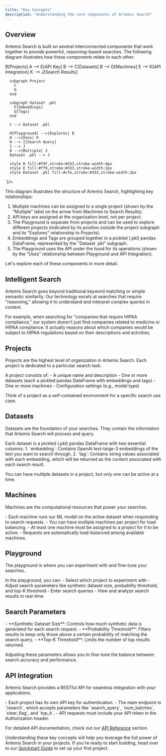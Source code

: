 ```yaml
---
title: "Key Concepts"
description: "Understanding the core components of Artemis Search"
---
```


## Overview

Artemis Search is built on several interconnected components that work together to provide powerful, reasoning-based searches. The following diagram illustrates how these components relate to each other:

<Accordion title="Artemis Search Component Relationship">
  <Mermaid chart={`
    graph TD
      A[Organization] --> B[Projects]
      A --> E[API Key]
      B --> C[Datasets]
      B --> D[Machines]
      E --> K[API Integration]
      K --> J[Search Results]
      
      subgraph Project
        C
        D
      end
      
      subgraph Dataset .pkl
        F[Embeddings]
        G[Tags]
      end
      
      C --> Dataset .pkl
      
      H[Playground] -->|Explores| B
      H -->|Uses| K
      H --> I[Search Query]
      I --> J
      D -->|Multiple| J
      Dataset .pkl --> J
      
      style H fill:#f9f,stroke:#333,stroke-width:4px
      style E fill:#ff9,stroke:#333,stroke-width:2px
      style Dataset .pkl fill:#cfe,stroke:#333,stroke-width:2px
  `}/>
</Accordion>

This diagram illustrates the structure of Artemis Search, highlighting key relationships:

1. Multiple machines can be assigned to a single project (shown by the "Multiple" label on the arrow from Machines to Search Results).
2. API keys are assigned at the organization level, not per project.
3. The Playground is separate from projects and can be used to explore different projects (indicated by its position outside the project subgraph and its "Explores" relationship to Projects).
4. Embeddings and Tags are grouped together in a pickled (.pkl) pandas DataFrame, represented by the "Dataset .pkl" subgraph.
5. The Playground uses the API under the hood for its operations (shown by the "Uses" relationship between Playground and API Integration).

Let's explore each of these components in more detail.

## Intelligent Search

<Accordion title="What makes our search 'intelligent'?">
  Artemis Search goes beyond traditional keyword matching or simple semantic similarity. Our technology excels at searches that require "reasoning," allowing it to understand and interpret complex queries in context.

  For example, when searching for "companies that require HIPAA compliance," our system doesn't just find companies related to medicine or HIPAA compliance. It actually reasons about which companies would be subject to HIPAA regulations based on their descriptions and activities.
</Accordion>

## Projects

Projects are the highest level of organization in Artemis Search. Each project is dedicated to a particular search task.

<Accordion title="What defines a project?">
  A project consists of:
  - A unique name and description
  - One or more datasets (each a pickled pandas DataFrame with embeddings and tags)
  - One or more machines
  - Configuration settings (e.g., model type)

  Think of a project as a self-contained environment for a specific search use case.
</Accordion>

## Datasets

Datasets are the foundation of your searches. They contain the information that Artemis Search will process and query.

<Accordion title="What's in a dataset?">
  Each dataset is a pickled (.pkl) pandas DataFrame with two essential columns:
  1. `embedding`: Contains OpenAI text-large-3 embeddings of the text you want to search through.
  2. `tag`: Contains string values associated with each embedding, which will be returned as the content associated with each search result.

  You can have multiple datasets in a project, but only one can be active at a time.
</Accordion>

## Machines

Machines are the computational resources that power your searches.

<Accordion title="How do machines work?">
  - Each machine runs our ML model on the active dataset when responding to search requests.
  - You can have multiple machines per project for load balancing.
  - At least one machine must be assigned to a project for it to be active.
  - Requests are automatically load-balanced among available machines.
</Accordion>

## Playground

The playground is where you can experiment with and fine-tune your searches.

<Accordion title="What can you do in the playground?">
  In the playground, you can:
  - Select which project to experiment with
  - Adjust search parameters like synthetic dataset size, probability threshold, and top-K threshold
  - Enter search queries
  - View and analyze search results in real-time
</Accordion>

## Search Parameters

<Accordion title="What parameters can you adjust?">
  - **Synthetic Dataset Size**: Controls how much synthetic data is generated for each search request.
  - **Probability Threshold**: Filters results to keep only those above a certain probability of matching the search query.
  - **Top-K Threshold**: Limits the number of top results returned.

  Adjusting these parameters allows you to fine-tune the balance between search accuracy and performance.
</Accordion>

## API Integration

Artemis Search provides a RESTful API for seamless integration with your applications.

<Accordion title="How to use the API?">
  - Each project has its own API key for authentication.
  - The main endpoint is `/search`, which accepts parameters like `search_query`, `num_batches`, `clear_flag`, and `top_k`.
  - API requests must include your API token in the Authorization header.

  For detailed API documentation, check out our [API Reference](/api-reference) section.
</Accordion>

Understanding these key concepts will help you leverage the full power of Artemis Search in your projects. If you're ready to start building, head over to our [Quickstart Guide](/quickstart) to set up your first project.